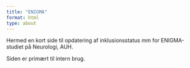 ```yaml
---
title: "ENIGMA"
format: html
type: about
---
```


Hermed en kort side til opdatering af inklusionsstatus mm for
ENIGMA-studiet på Neurologi, AUH.

Siden er primært til intern brug.
